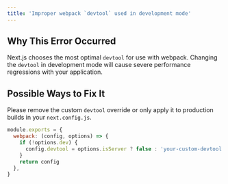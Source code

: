```yaml
---
title: 'Improper webpack `devtool` used in development mode'
---
```


## Why This Error Occurred

Next.js chooses the most optimal `devtool` for use with webpack. Changing the `devtool` in development mode will cause severe performance regressions with your application.

## Possible Ways to Fix It

Please remove the custom `devtool` override or only apply it to production builds in your `next.config.js`.

```js filename="next.config.js"
module.exports = {
  webpack: (config, options) => {
    if (!options.dev) {
      config.devtool = options.isServer ? false : 'your-custom-devtool'
    }
    return config
  },
}
```
